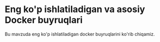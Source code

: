 
# Eng ko'p ishlatiladigan va asosiy Docker buyruqlari

Bu mavzuda eng ko'p ishlatiladigan docker buyruqlarini ko'rib chiqamiz.